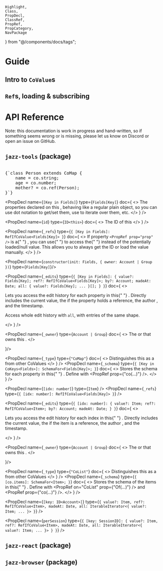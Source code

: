     Highlight,
    Class,
    PropDecl,
    ClassRef,
    PropRef,
    PropCategory,
    NavPackage
} from "@/components/docs/tags";

<div className="hidden md:block sticky overflow-y-scroll w-[14rem] h-[calc(100dvh-8rem)] -mb-[calc(100dvh-8rem)] top-[6rem] pr-6 mr-10 prose-sm prose-ul:pl-1 prose-ul:ml-1 prose-li:my-2 prose-li:leading-tight prose-ul:list-['-'] border-r border-r-stone-100 dark:border-r-stone-900">
<DocNav/>
</div>

<div className="md:ml-[17rem] prose-h2:sticky prose-h2:top-0 md:prose-h2:top-[4rem] md:prose-h2:pt-8 prose-h2:pb-2 prose-h2:bg-stone-50 dark:prose-h2:bg-stone-950 z-10">

# Guide

## Intro to `CoValue`s

## `Ref`s, loading & subscribing

# API Reference

Note: this documentation is work in progress and hand-written, so if something seems wrong or is missing, please let us know on Discord or open an issue on GitHub.

## `jazz-tools` (package)

<div class="not-prose">

<Class name="CoMap<Fields>" doc="CoMaps are collaborative versions of plain objects, mapping string-like keys to values.">

<PropCategory name="Declaration" />

<pre className="text-xs mt-4"><Highlight>
{`class Person extends CoMap<Person> {
    name = co.string;
    age = co.number;
    mother? = co.ref(Person);
}`}
</Highlight></pre>

<PropCategory name="Contents" />

<PropDecl
    name={`[Key in Fields]`}
    type={`Fields[Key]`}
    doc={
        <>
            The properties declared on this <ClassRef name="CoMap" />, behaving
            like a regular plain object, so you can use dot notation to get/set
            them, use <PropRef on="Object" prop="keys()" /> to iterate over
            them, etc.
        </>
    }
/>

<PropDecl
    name={`id`}
    type={`ID<this>`}
    doc={
        <>
            The ID of this <ClassRef name="CoMap" />
        </>
    }
/>

<PropDecl
    name={`_refs`}
    type={`{ [Key in Fields]: RefIfCoValue<Fields[Key]> }`}
    doc={
        <>
            If property `<PropRef prop="prop" />` is a{" "}
            <PropRef on="co" prop="ref(...)" />, you can use{" "}
            <PropRef on="coMap" prop="_refs.prop" /> to access the{" "}
            <ClassRef name="Ref" /> instead of the potentially loaded/null
            value. This allows you to always get the ID or load the value
            manually.
        </>
    }
/>


<PropCategory name="Construction" />

<PropDecl
    name={`constructor(init: Fields, { owner: Account | Group })`}
    type={`Fields[Key]`}/>

<PropCategory name="Loading & Subscription" />

<PropCategory name="Collaboration" />

<PropDecl
    name={`_edits`}
    type={`{ [Key in Fields]: {
    value?: Fields[Key];
    ref?: RefIfCoValue<Fields[Key]>;
    by?: Account;
    madeAt: Date;
    all: { value?: Fields[Key]; ... }[];
} }`}
    doc={
        <>
            <p className="mb-4">
                Lets you access the edit history for each property in this{" "}
                <ClassRef name="CoMap" />. Directly includes the current value,
                the <ClassRef name="Ref" /> if the property holds a reference,
                the author <ClassRef name="Account" />, and the timestamp.
            </p>
            <p>
                Access whole edit history with `all`, with entries of the
                same shape.
            </p>
        </>
    }
/>

<PropDecl name={`_owner`} type={`Account | Group`} doc={
    <>
        The <ClassRef name="Account" /> or <ClassRef name="Group" /> that owns this <ClassRef name="CoMap" />.
    </>

}/>


<PropCategory name="Type info" />

<PropDecl
    name={`_type`}
    type={`"CoMap"`}
    doc={
        <>
            Distinguishes this as a <ClassRef name="CoMap" /> from other
            CoValues
        </>
    }
/>
<PropDecl
    name={`_schema`}
    type={`{ [Key in CoKeys<Fields>]: SchemaFor<Fields[Key]>; }`}
    doc={
        <>
            Stores the schema for each property in this{" "}
            <ClassRef name="CoMap" />. Define with <PropRef prop={"co(...)"} />.
        </>
    }
/>

</Class>

<Class name="CoList<Item> extends Array<Item>" doc="CoLists are collaborative versions of arrays.">

<PropCategory name="Contents" />

<PropDecl
    name={`[idx: number]`}
    type={`Item`}
/>
<PropDecl
    name={`_refs`}
    type={`{ [idx: number]: RefIfCoValue<Fields[Key]> }`}
/>

<PropCategory name="Collaboration" />

<PropDecl
    name={`_edits`}
    type={`{ [idx: number]: {
    value?: Item;
    ref?: RefIfCoValue<Item>;
    by?: Account;
    madeAt: Date;
} }`}
    doc={
        <>
            <p className="mb-4">
                Lets you access the edit history for each index in this{" "}
                <ClassRef name="CoList" />. Directly includes the current value,
                the <ClassRef name="Ref" /> if the item is a reference,
                the author <ClassRef name="Account" />, and the timestamp.
            </p>
        </>
    }
/>

<PropDecl name={`_owner`} type={`Account | Group`} doc={
    <>
        The <ClassRef name="Account" /> or <ClassRef name="Group" /> that owns this <ClassRef name="CoList" />.
    </>

}/>

<PropCategory name="Type info" />

<PropDecl
    name={`_type`}
    type={`"CoList"`}
    doc={
        <>
            Distinguishes this as a <ClassRef name="CoMap" /> from other
            CoValues
        </>
    }
/>
<PropDecl
    name={`_schema`}
    type={`{ [co.items]: SchemaFor<Item>; }`}
    doc={
        <>
            Stores the schema of the items in this{" "}
            <ClassRef name="CoList" />. Define with <PropRef on="CoList" prop={"Of(...)"} /> and <PropRef prop={"co(...)"} />.
        </>
    }
/>

</Class>

<Class name="CoStream<Item>" doc="CoStreams are a collection of independent append-only streams per participant.">

<PropCategory name="Contents" />

<PropDecl
    name={`[key: ID<Account>]`}
    type={`{
    value?: Item,
    ref?: RefIfCoValue<Item>,
    madeAt: Date,
    all: IterableIterator<{ value?: Item; ... }>
}`}
/>

<PropDecl
    name={`perSession`}
    type={`{ [key: SessionID]: {
        value?: Item,
        ref?: RefIfCoValue<Item>,
        madeAt: Date,
        all: IterableIterator<{ value?: Item; ... }>
} }`}
/>

</Class>

<Class name="BinaryCoStream" doc="BinaryCoStreams represent binary files and live streams.">

</Class>

</div>

## `jazz-react` (package)

## `jazz-browser` (package)

</div>
